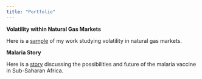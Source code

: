 ```yaml
---
title: "Portfolio"
---
```


**Volatility within Natural Gas Markets**

Here is a [sample](https://docs.google.com/document/d/1DwoHlHCjWtO8d-2JmvoYPb7UFvIw5wkx8tHKW8SMlDw/edit) of my work studying volatility in natural gas markets.

**Malaria Story**

Here is a [story](https://docs.google.com/document/d/1EHaL9YgfMf0czytIQHaepms8PWUyIUm_VHdU8vlbBnE/edit) discussing the possibilities and future of the malaria vaccine in Sub-Saharan Africa.
